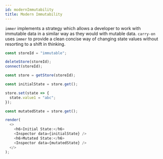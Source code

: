 ```yaml
---
id: modernImmutability
title: Modern Immutability
---
```


`immer` implements a strategy which allows a developer to work with immutable data in a similar way as they would with mutable data. `carry-on` uses `immer` to provide a clean concise way of changing state values without resorting to a shift in thinking.

```js live noInline
const storeId = "immutable";

deleteStore(storeId);
connect(storeId);

const store = getStore(storeId);

const initialState = store.get();

store.set(state => {
  state.value1 = "abc";
});

const mutatedState = store.get();

render(
  <>
    <h6>Initial State:</h6>
    <Inspector data={initialState} />
    <h6>Mutated State:</h6>
    <Inspector data={mutatedState} />
  </>
);
```
